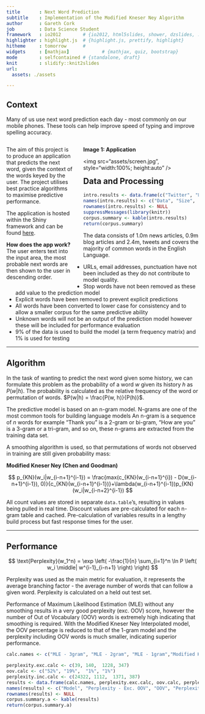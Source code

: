 ```yaml
---
title       : Next Word Prediction
subtitle    : Implementation of the Modified Kneser Ney Algorithm
author      : Gareth Cork
job         : Data Science Student
framework   : io2012        # {io2012, html5slides, shower, dzslides, ...}
highlighter : highlight.js  # {highlight.js, prettify, highlight}
hitheme     : tomorrow      # 
widgets     : [mathjax]            # {mathjax, quiz, bootstrap}
mode        : selfcontained # {standalone, draft}
knit        : slidify::knit2slides
url:
  assets: ./assets

---
```




## Context


Many of us use next word prediction each day - most commonly on our mobile phones. These tools can help improve speed of typing and improve spelling accuracy. 



<div style="width: 35%; float: left; padding-right:5%">

<p>The aim of this project is to produce an application that predicts the next word, given the context of the words keyed by the user. The project utilises best practice algorithms to maximise predictive performance.</p>

<p>The application is hosted within the Shiny framework and can be found <a href="https://garethcork.shinyapps.io/prediction-app/">here</a>.</p>

<p><strong>How does the app work?</strong> The user enters text into the input area, the most probable next words are then shown to the user in descending order.</p>

</div>

<div style="width: 55%; float: left; padding-right:5%">
<p><strong>Image 1: Application</strong></p><p>
<img src="assets/screen.jpg", style="width:100%; height:auto" /></p>
</div>

---

## Data and Processing

```r
intro.results <- data.frame(c("Twitter", "News", "Blogs"), c("159 MB", "196 MB", "200 MB"), c("2.4m", "1.0m", "0.9m"), c("29.5m", "33.5m", "36.9m"), c("397k", "337k", "387k"), c("82.6%", "86.8%", "88.9%"), c("74.3%", "79.5%", "88.5%"))
names(intro.results) <- c("Data", "Size", "Documents", "Words", "Vocabulary", "% Valid English", "% Dictionary coverage")
rownames(intro.results) <- NULL
suppressMessages(library(knitr))
corpus.summary <- kable(intro.results)
return(corpus.summary)
```



The data consists of 1.0m news articles, 0.9m blog articles and 2.4m, tweets and covers the majority of common words in the English Language.

- URLs, email addresses, punctuation have not been included as they do not contribute to model quality.
- Stop words have not been removed as these add value to the prediction model
- Explicit words have been removed to prevent explicit predictions
- All words have been converted to lower case for consistency and to allow a smaller corpus for the same predictive ability
- Unknown words will not be an output of the prediction model however these will be included for performance evaluation
- 9% of the data is used to build the model (a term frequency matrix) and 1% is used for testing

---

## Algorithm


In the task of wanting to predict the next word given some history, we can formulate this problem as the probability of a word $w$ given its history $h$ as $P(w|h)$. The probability is calculated as the relative frequency of the word or permutation of words. $P(w|h) = \frac{P(w, h)}{P(h)}$.

The predictive model is based on an n-gram model. N-grams are one of the most common tools for building language models An n-gram is a sequence of $n$ words for example "Thank you" is a 2-gram or bi-gram, "How are you" is a 3-gram or a tri-gram, and so on, these n-grams are extracted from the training data set.

A smoothing algorithm  is used, so that permutations of words not observed in training are still given  probability mass:

<strong>Modified Kneser Ney (Chen and Goodman)</strong>


$$
p_{KN}(w_i|w_{i-n+1}^{i-1}) = \frac{max(c_{KN}(w_{i-n+1}^{i}) - D(w_{i-n+1}^{i-1}), 0)}{c_{KN}(w_{i-n+1}^{i-1})}+\lambda(w_{i-n+1}^{i-1})p_{KN}(w_i|w_{i-n+2}^{i-1})
$$

All count values are stored in separate `data.table`'s, resulting in values being pulled in real time. Discount values are pre-calculated for each n-gram table and cached. Pre-calculation of variables results in a lengthy build process but fast response times for the user.

---

## Performance

$$
\text{Perplexity}(w_1^n) = \exp \left( -\frac{1}{n} \sum_{i=1}^n \ln  P \left( w_i \middle| w^{i-1}_{i-n+1} \right) \right)
$$

Perplexity was used as the main metric for evaluation, it represents the average branching factor - the average number of words that can follow a given word. Perplexity is calculated on a held out test set. 

Performance of Maximum Likelihood Estimation (MLE) without any smoothing results in a very good perplexity (exc. OOV) score, however the number of Out of Vocabulary (OOV) words is extremely high indicating that smoothing is required. With the Modified Kneser Ney Interpolated model, the OOV percentage is reduced to that of the 1-gram model and the perplexity including OOV words is much smaller, indicating superior performance.


```r

calc.names <- c("MLE - 3gram", "MLE - 2gram", "MLE - 1gram","Modified Kneser Ney - 4gram") 

perplexity.exc.calc <- c(39, 140,  1228, 347)
oov.calc <- c("52%", "19%",  "1%", "1%")
perplexity.inc.calc <- c(24322, 1112,  1371, 387)
results <- data.frame(calc.names, perplexity.exc.calc, oov.calc, perplexity.inc.calc)
names(results) <- c("Model", "Perplexity - Exc. OOV", "OOV", "Perplexity - Inc. OOV")
rownames(results) <- NULL 
corpus.summary.a <- kable(results)
return(corpus.summary.a)
```


